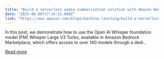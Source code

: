 ```yaml
---
title: "Build a serverless audio summarization solution with Amazon Bedrock and Whisper"
date: "2025-06-06T17:34:31.000Z"
link: "https://aws.amazon.com/blogs/machine-learning/build-a-serverless-audio-summarization-solution-with-amazon-bedrock-and-whisper/"
---
```


In this post, we demonstrate how to use the Open AI Whisper foundation model (FM) Whisper Large V3 Turbo, available in Amazon Bedrock Marketplace, which offers access to over 140 models through a dedi...

[Read more](https://aws.amazon.com/blogs/machine-learning/build-a-serverless-audio-summarization-solution-with-amazon-bedrock-and-whisper/)
